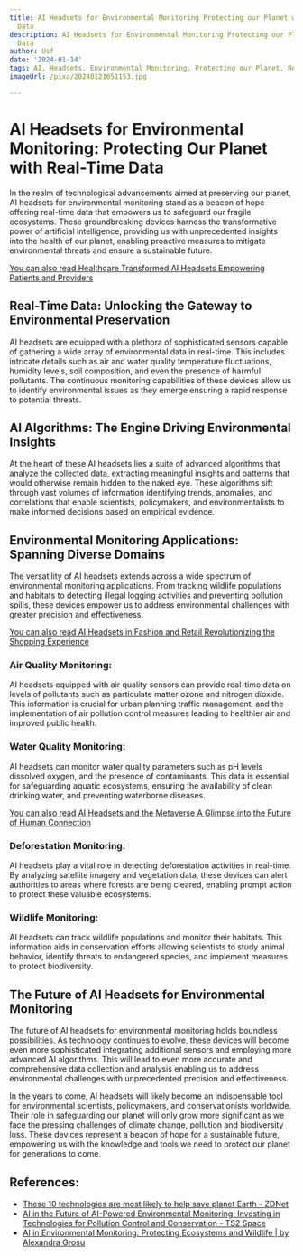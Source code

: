 ```yaml
---
title: AI Headsets for Environmental Monitoring Protecting our Planet with Real-Time
  Data
description: AI Headsets for Environmental Monitoring Protecting our Planet with Real-Time
  Data
author: Usf
date: '2024-01-14'
tags: AI, Headsets, Environmental Monitoring, Protecting our Planet, Real-Time Data
imageUrl: /pixa/20240121051153.jpg

---
```

# AI  Headsets for Environmental Monitoring: Protecting Our Planet with Real-Time  Data

In the realm of technological advancements aimed at preserving our  planet, AI  headsets for environmental  monitoring stand as a beacon of hope  offering real-time data that empowers  us to safeguard our fragile ecosystems. These groundbreaking devices harness the transformative power of artificial intelligence, providing us  with unprecedented insights into the health of our planet, enabling proactive measures to mitigate  environmental threats and ensure a sustainable future.

[You can also read Healthcare Transformed AI Headsets Empowering Patients and Providers](Healthcare%20Transformed%20AI%20Headsets%20Empowering%20Patients%20and%20Providers)


##  Real-Time Data: Unlocking the Gateway  to Environmental Preservation

AI headsets are equipped with a plethora of  sophisticated sensors capable of gathering  a wide array of environmental data in real-time.  This includes intricate details such as air and water quality  temperature fluctuations, humidity levels, soil  composition, and even the presence  of  harmful pollutants. The continuous monitoring capabilities of these devices allow us to identify environmental issues  as  they emerge ensuring a rapid response to potential threats.

## AI Algorithms: The Engine Driving Environmental Insights

At the heart of these AI headsets lies a suite of advanced  algorithms that analyze the collected  data, extracting meaningful insights and patterns that would otherwise remain hidden to the naked eye. These algorithms sift through vast volumes of  information identifying trends, anomalies,  and correlations that enable scientists, policymakers, and environmentalists to make informed decisions based  on empirical evidence.

## Environmental Monitoring Applications: Spanning  Diverse Domains

The versatility of AI headsets extends across a wide spectrum of environmental monitoring applications. From  tracking wildlife populations and habitats to detecting illegal logging activities and preventing pollution spills, these devices empower us to address environmental challenges with greater precision and effectiveness.

[You can also read AI Headsets in Fashion and Retail Revolutionizing the Shopping  Experience](AI%20Headsets%20in%20Fashion%20and%20Retail%20Revolutionizing%20the%20Shopping%20Experience)


### Air Quality Monitoring:

AI headsets equipped with air quality sensors can provide  real-time  data  on levels of pollutants such  as particulate matter ozone and nitrogen dioxide. This information is crucial for urban planning traffic management, and the implementation  of air pollution control measures leading  to healthier air and improved public health.

### Water Quality Monitoring:

AI headsets can monitor water quality parameters  such as pH levels dissolved oxygen, and  the presence of contaminants.  This data is essential for safeguarding  aquatic  ecosystems,  ensuring the availability of clean drinking water, and preventing waterborne diseases.

[You can also read  AI Headsets and the Metaverse A Glimpse into the Future of Human Connection](AI%20Headsets%20and%20the%20Metaverse%20A%20Glimpse%20into%20the%20Future%20of%20Human%20Connection)


### Deforestation Monitoring:

AI headsets play a vital role in  detecting  deforestation activities in real-time. By analyzing satellite imagery and vegetation data, these devices can alert authorities to areas where forests are being  cleared, enabling prompt  action to protect these valuable ecosystems.

### Wildlife Monitoring:

AI headsets can track wildlife populations and monitor their habitats. This information aids in conservation efforts allowing scientists to study animal behavior, identify  threats to endangered species, and implement measures to protect biodiversity.

## The Future  of AI Headsets for Environmental Monitoring

The  future of AI  headsets for environmental monitoring  holds  boundless possibilities.  As  technology continues to evolve, these devices will become even more sophisticated integrating additional sensors and employing more advanced  AI algorithms. This will lead to even more accurate and comprehensive data collection and analysis enabling us to address environmental challenges with unprecedented precision and  effectiveness.

In the  years  to come, AI headsets will likely become an indispensable tool for environmental scientists, policymakers, and conservationists worldwide. Their role in safeguarding our planet will only  grow more significant as we face the pressing challenges of climate change, pollution and biodiversity loss. These devices represent a beacon of hope for a sustainable future, empowering us with the knowledge and tools we need to protect our planet for  generations to come.

## References:
- [These 10 technologies are most likely to help save planet Earth - ZDNet](https://www.zdnet.com/article/10-technologies-most-likely-to-help-save-planet-earth/)
- [AI in the Future of AI-Powered Environmental Monitoring: Investing in Technologies for Pollution Control and Conservation - TS2 Space](https://ts2.space/en/ai-in-the-future-of-ai-powered-environmental-monitoring-investing-in-technologies-for-pollution-control-and-conservation/)
- [AI in Environmental Monitoring: Protecting Ecosystems and Wildlife | by Alexandra Grosu](https://medium.com/@alexandragrosu03/ai-in-environmental-monitoring-protecting-ecosystems-and-wildlife-5390a0c7a65e)
